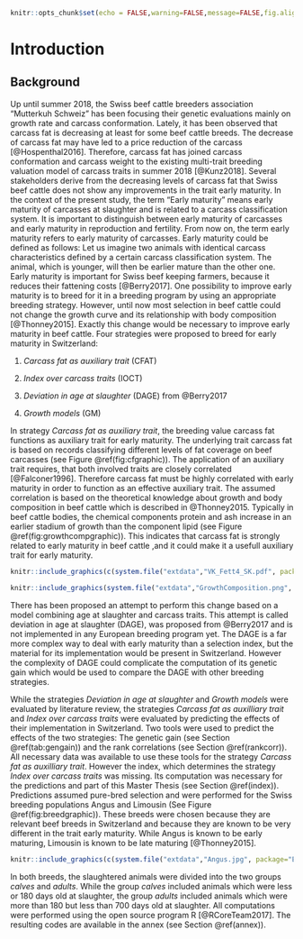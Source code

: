 ```r
knitr::opts_chunk$set(echo = FALSE,warning=FALSE,message=FALSE,fig.align = "center", fig.pos="H")
```
# Introduction {#intro}

## Background

Up until summer 2018, the Swiss beef cattle breeders association "Mutterkuh Schweiz" has been focusing their genetic evaluations mainly on growth rate and carcass conformation. 
Lately, it has been observed that carcass fat is decreasing at least for some beef cattle breeds. The decrease of carcass fat may have led to a price reduction of the carcass [@Hospenthal2016].
Therefore, carcass fat has joined carcass conformation and carcass weight to the existing multi-trait breeding valuation model of carcass traits in summer 2018 [@Kunz2018].
Several stakeholders derive from the decreasing levels of carcass fat that Swiss beef cattle does not show any improvements in the trait early maturity. 
In the context of the present study, the term "Early maturity" means early maturity of carcasses at slaughter and is related to a carcass classification system.
It is important to distinguish between early maturity of carcasses and early maturity in reproduction and fertility.
From now on, the term early maturity refers to early maturity of carcasses.
Early maturity could be defined as follows:
Let us imagine two animals with identical carcass characteristics defined by a certain carcass classification system.
The animal, which is younger, will then be earlier mature than the other one.
Early maturity is important for Swiss beef keeping farmers, because it reduces their fattening costs [@Berry2017].
One possibility to improve early maturity is to breed for it in a breeding program by using an appropriate breeding strategy.
However, until now most selection in beef cattle could not change the growth curve and its relationship with body composition [@Thonney2015].
Exactly this change would be necessary to improve early maturity in beef cattle.
Four strategies were proposed to breed for early maturity in Switzerland:

1. *Carcass fat as auxiliary trait* (CFAT)

2. *Index over carcass traits* (IOCT)

3. *Deviation in age at slaughter* (DAGE) from @Berry2017

4. *Growth models* (GM)

In strategy *Carcass fat as auxiliary trait*, the breeding value carcass fat functions as auxiliary trait for early maturity. 
The underlying trait carcass fat is based on records classifying different levels of fat coverage on beef carcasses (see Figure \@ref(fig:cfgraphic)).
The application of an auxiliary trait requires, that both involved traits are closely correlated [@Falconer1996].
Therefore carcass fat must be highly correlated with early maturity in order to function as an effective auxiliary trait.
The assumed correlation is based on the theoretical knowledge about growth and body composition in beef cattle which is described in @Thonney2015.
Typically in beef cattle bodies, the chemical components protein and ash increase in an earlier stadium of growth than the component lipid (see Figure \@ref(fig:growthcompgraphic)).
This indicates that carcass fat is strongly related to early maturity in beef cattle ,and it could make it a usefull auxiliary trait for early maturity.
```r
knitr::include_graphics(c(system.file("extdata","VK_Fett4_SK.pdf", package="Exemplary"),system.file("extdata","VK_Fett1_SK.pdf", package="Exemplary")))
```
```r
knitr::include_graphics(system.file("extdata","GrowthComposition.png", package="Exemplary"))
```
There has been proposed an attempt to perform this change based on a model combining age at slaughter and carcass traits.
This attempt is called deviation in age at slaughter (DAGE), was proposed from @Berry2017 and is not implemented in any European breeding program yet.
The DAGE is a far more complex way to deal with early maturity than a selection index, but the material for its implementation would be present in Switzerland.
However the complexity of DAGE could complicate the computation of its genetic gain which would be used to compare the DAGE with other breeding strategies.

While the strategies *Deviation in age at slaughter* and *Growth models* were evaluated by literature review, the strategies *Carcass fat as auxilliary trait* and *Index over carcass traits* were evaluated by predicting the effects of their implementation in Switzerland.
Two tools were used to predict the effects of the two strategies: The genetic gain (see Section  \@ref(tab:gengain)) and the rank correlations (see Section \@ref(rankcorr)).
All necessary data was available to use these tools for the strategy *Carcass fat as auxilliary trait*.
However the index, which determines the strategy *Index over carcass traits* was missing.
Its computation was necessary for the predictions and part of this Master Thesis (see Section \@ref(index)).
Predictions assumed pure-bred selection and were performed for the Swiss breeding populations Angus and Limousin (See Figure \@ref(fig:breedgraphic)).
These breeds were chosen because they are relevant beef breeds in Switzerland and because they are known to be very different in the trait early maturity. 
While Angus is known to be early maturing, Limousin is known to be late maturing [@Thonney2015].
```r
knitr::include_graphics(c(system.file("extdata","Angus.jpg", package="Exemplary"),system.file("extdata","Limousin.jpg", package="Exemplary")))
```
In both breeds, the slaughtered animals were divided into the two groups *calves* and *adults*.
While the group *calves* included animals which were less or 180 days old at slaughter, the group *adults* included animals which were more than 180 but less than 700 days old at slaughter.
All computations were performed using the open source program R [@RCoreTeam2017].
The resulting codes are available in the annex (see Section \@ref(annex)).